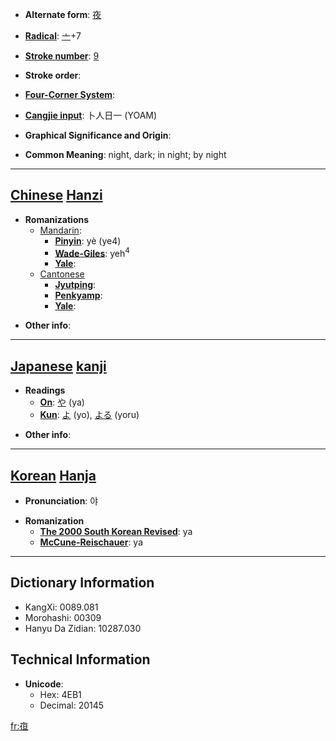 * '''Alternate form''': [[夜]]

* '''[[Wiktionary:Chinese radical index| Radical]]''': [[Wiktionary:Chinese radical index 亠|亠]]+7

* '''[[Wiktionary:Chinese total strokes index|Stroke number]]''': [[Wiktionary:Chinese total strokes index 9|9]]

* '''Stroke order''': 

* '''[[Wiktionary:Chinese four corner index|Four-Corner System]]''': 

* '''[[Wiktionary:Chinese Cangjie index|Cangjie input]]''': 卜人日一 (YOAM)

* '''Graphical Significance and Origin''': 

* '''Common Meaning''': night, dark; in night; by night

----

== [[Chinese]] [[Hanzi]] ==

* '''Romanizations'''
** [[Mandarin]]:
*** '''[[Pinyin]]''': yè (ye4)
*** '''[[Wade-Giles]]''': yeh<sup>4</sup>
*** '''[[Yale]]''': 
**[[Cantonese]]
***'''[[Jyutping]]''':
***'''[[Penkyamp]]''': 
***'''[[Yale]]''': 

* '''Other info''': 

----

== [[Japanese]] [[kanji]] ==

* '''Readings'''
** '''[[On]]''': [[や]] (ya)
** '''[[Kun]]''': [[よ]] (yo), [[よる]] (yoru)

* '''Other info''':  

----

== [[Korean]] [[Hanja]] ==

* '''Pronunciation''': 야

* '''Romanization'''
** '''[[The 2000 South Korean Revised Romanization|The 2000 South Korean Revised]]''': ya
** '''[[McCune-Reischauer]]''': ya

----

== Dictionary Information ==

* KangXi: 0089.081
* Morohashi: 00309
* Hanyu Da Zidian: 10287.030

== Technical Information ==

* '''Unicode''':
** Hex: 4EB1
** Decimal: 20145

[[fr:亱]]
